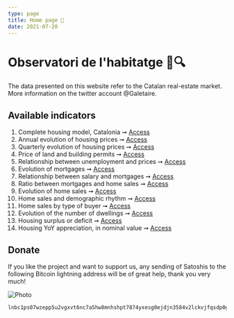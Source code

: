 ```yaml
---
type: page
title: Home page 🔬
date: 2021-07-20
---
```



# Observatori de l'habitatge 🏡🔍

The data presented on this website refer to the Catalan real-estate market. More information on the twitter account @Galetaire.

## Available indicators

1. Complete housing model, Catalonia ➞ [Access](http://housing.yurop.hns.to/posts/model)
2. Annual evolution of housing prices ➞ [Access](http://housing.yurop.hns.to/posts/preuanual)
3. Quarterly evolution of housing prices ➞ [Access](http://housing.yurop.hns.to/posts/preu)
4. Price of land and building permits ➞ [Access](http://housing.yurop.hns.to/posts/sol_llicencies)
5. Relationship between unemployment and prices ➞ [Access](http://housing.yurop.hns.to/posts/ocupacio)
6. Evolution of mortgages ➞ [Access](http://housing.yurop.hns.to/posts/credit)
7. Relationship between salary and mortgages ➞ [Access](http://housing.yurop.hns.to/posts/salari)
8. Ratio between mortgages and home sales ➞ [Access](http://housing.yurop.hns.to/posts/ratio_hipoteques)
9. Evolution of home sales ➞ [Access](http://housing.yurop.hns.to/posts/volum)
10. Home sales and demographic rhythm ➞ [Access](http://housing.yurop.hns.to/posts/demografia)
11. Home sales by type of buyer ➞ [Access](http://housing.yurop.hns.to/posts/persona)
12. Evolution of the number of dwellings ➞ [Access](http://housing.yurop.hns.to/posts/habitatges)
13. Housing surplus or deficit ➞ [Access](http://housing.yurop.hns.to/posts/diferenciahabitatges)
14. Housing YoY appreciation, in nominal value ➞ [Access](http://housing.yurop.hns.to/posts/rendibilitat)

## Donate

If you like the project and want to support us, any sending of Satoshis to the following Bitcoin lightning address will be of great help, thank you very much!

<Image
  src="/images/qrdonacions.png"
  alt="Photo"
  width={771}
  height={249}
  priority
  className="next-image"
/>

```
lnbc1ps07wzepp5u2vgxvt6nc7a5hw8mnhshpt7874yxesg0ejdjn3584v2lckvjfqsdp0g3hkuctrd9hjqnmzwdjhyanpw3hhy6fqfpsky6t5v96xwegxqyjw5q9qtzqqqqqq9qsqsp5pft9elfnv57hgr8nkk7s7ng9zsrqauczgxfxxjhdn30cv69avlysrzjqwryaup9lh50kkranzgcdnn2fgvx390wgj5jd07rwr3vxeje0glcllejaafcm7ya5sqqqqlgqqqqqeqqjqx6yd5jr709dpxkt33xgr9a4t4d9phtrk4slkznp2atm76hfuk8tqk3jwm4dy3hpzu26596j5yxt93lre0tstdywvgrusgfuepy56yxgqc0nt05
```
